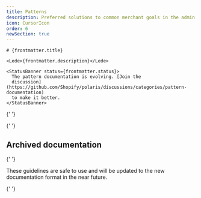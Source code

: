 ```yaml
---
title: Patterns
description: Preferred solutions to common merchant goals in the admin.
icon: CursorIcon
order: 6
newSection: true
---
```


<Stack gap="800">

  <div>

    # {frontmatter.title}

    <Lede>{frontmatter.description}</Lede>

    <StatusBanner status={frontmatter.status}>
      The pattern documentation is evolving. [Join the
      discussion](https://github.com/Shopify/polaris/discussions/categories/pattern-documentation)
      to make it better.
    </StatusBanner>

  </div>

{' '}

<RichCardGrid cards={posts} />

{' '}

<span id="legacy" />

## Archived documentation

{' '}

<Lede>
  These guidelines are safe to use and will be updated to the new documentation
  format in the near future.
</Lede>

{' '}

<RichCardGrid cards={legacyPatternPosts} />

</Stack>
